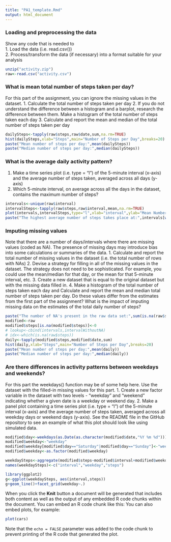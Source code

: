 ```yaml
---
title: "PA1_template.Rmd"
output: html_document
---
```

### Loading and preprocessing the data
Show any code that is needed to  
1. Load the data (i.e. read.csv())  
2. Process/transform the data (if necessary) into a format suitable for your analysis  
```r
unzip("activity.zip")
raw<-read.csv("activity.csv")
```
### What is mean total number of steps taken per day?
For this part of the assignment, you can ignore the missing values in the dataset.
1. Calculate the total number of steps taken per day
2. If you do not understand the difference between a histogram and a barplot, research the difference between them. Make a histogram of the total number of steps taken each day
3. Calculate and report the mean and median of the total number of steps taken per day
```r
dailySteps<-tapply(raw$steps,raw$date,sum,na.rm=TRUE)
hist(dailySteps,xlab="Steps",main="Number of Steps per Day",breaks=20)
paste("Mean number of steps per day:",mean(dailySteps))
paste("Median number of steps per day:",median(dailySteps))
```
### What is the average daily activity pattern?
1. Make a time series plot (i.e. type = "l") of the 5-minute interval (x-axis) and the average number of steps taken, averaged across all days (y-axis)
2. Which 5-minute interval, on average across all the days in the dataset, contains the maximum number of steps?
```r
intervals<-unique(raw$interval)
intervalSteps<-tapply(raw$steps,raw$interval,mean,na.rm=TRUE)
plot(intervals,intervalSteps,type="l",xlab="interval",ylab="Mean Number of Steps",main="Mean Number of Steps by Time of Day")
paste("The highest average number of steps takes place at:",intervals[which.max(intervalSteps)])
```
### Imputing missing values
Note that there are a number of days/intervals where there are missing values (coded as NA). The presence of missing days may introduce bias into some calculations or summaries of the data.
1. Calculate and report the total number of missing values in the dataset (i.e. the total number of rows with NAs)
2. Devise a strategy for filling in all of the missing values in the dataset. The strategy does not need to be sophisticated. For example, you could use the mean/median for that day, or the mean for that 5-minute interval, etc.
3. Create a new dataset that is equal to the original dataset but with the missing data filled in.
4. Make a histogram of the total number of steps taken each day and Calculate and report the mean and median total number of steps taken per day. Do these values differ from the estimates from the first part of the assignment? What is the impact of imputing missing data on the estimates of the total daily number of steps?
```r
paste("The number of NA's present in the raw data set:",sum(is.na(raw$steps)))
modified<-raw
modified$steps[is.na(modified$steps)]<-0
# lookup<-cbind(intervals,intervalWithoutNA)
# idx<-which(is.na(raw$steps))
daily<-tapply(modified$steps,modified$date,sum)
hist(daily,xlab="Steps",main="Number of Steps per Day",breaks=20)
paste("Mean number of steps per day:",mean(daily))
paste("Median number of steps per day:",median(daily))
```
### Are there differences in activity patterns between weekdays and weekends?
For this part the weekdays() function may be of some help here. Use the dataset with the filled-in missing values for this part.
1. Create a new factor variable in the dataset with two levels - "weekday" and "weekend" indicating whether a given date is a weekday or weekend day.
2. Make a panel plot containing a time series plot (i.e. type = "l") of the 5-minute interval (x-axis) and the average number of steps taken, averaged across all weekday days or weekend days (y-axis). See the README file in the GitHub repository to see an example of what this plot should look like using simulated data.
```r
modified$day<-weekdays(as.Date(as.character(modified$date,"%Y %m %d")))
modified$weekday<-"weekday"
modified$weekday[modified$day=="Saturday"|modified$day=="Sunday"]<-"weekend"
modified$weekday<-as.factor(modified$weekday)

weekdaySteps<-aggregate(modified$steps~modified$interval+modified$weekday, data=modified, FUN=mean)
names(weekdaySteps)<-c("interval","weekday","steps")

library(ggplot2)
g<-ggplot(weekdaySteps, aes(interval,steps))
g+geom_line()+facet_grid(weekday~.)
```
When you click the **Knit** button a document will be generated that includes both content as well as the output of any embedded R code chunks within the document. You can embed an R code chunk like this:
You can also embed plots, for example:

```r
plot(cars)
```

Note that the `echo = FALSE` parameter was added to the code chunk to prevent printing of the R code that generated the plot.

